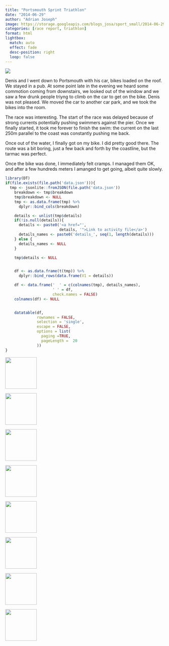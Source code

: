 ```yaml
---
title: "Portsmouth Sprint Triathlon"
date: "2014-06-29"
author: "Adrian Joseph"
image: https://storage.googleapis.com/blogs_josa/sport_small/2014-06-29_PORTSMOUTH_SPRINT_TRIATHLON/img/00.png
categories: [race report, triathlon]
format: html
lightbox:
  match: auto
  effect: fade
  desc-position: right
  loop: false
---
```

![](https://storage.googleapis.com/blogs_josa/sport_small/2014-06-29_PORTSMOUTH_SPRINT_TRIATHLON/img/00.png)

Denis and I went down to Portsmouth with his car, bikes loaded on the roof. We stayed in a pub. At some point late in the evening we heard some commotion coming from downstairs, we looked out of the window and we saw a few drunk people triyng to climb on the car to get on the bike. Denis was not pleased. We moved the car to another car park, and we took the bikes into the room.

The race was interesting. The start of the race was delayed because of strong currents potentially pushing swimmers against the pier. Once we finally started, it took me forever to finish the swim: the current on the last 250m parallel to the coast was constantly pushing me back.

Once out of the water, I finally got on my bike. I did pretty good there. The route was a bit boring, just a few back and forth by the coastline, but the tarmac was perfect.

Once the bike was done, I immediately felt cramps. I managed them OK, and after a few hundreds meters I amanged to get going, albeit quite slowly. 

```r
library(DT)
if(file.exists(file.path('data.json'))){
  tmp <- jsonlite::fromJSON(file.path('data.json'))
    breakdown <- tmp$breakdown
    tmp$breakdown <- NULL
    tmp <- as.data.frame(tmp) %>%
      dplyr::bind_cols(breakdown)

    details <- unlist(tmp$details)
    if(!is.null(details)){
      details <- paste0('<a href="',
                        details, '">Link to activity file</a>')
      details_names <- paste0('details_', seq(1, length(details)))
    } else {
      details_names <- NULL
    }

    tmp$details <- NULL


    df <- as.data.frame(t(tmp)) %>%
      dplyr::bind_rows(data.frame(V1 = details))

    df <- data.frame('  ' = c(colnames(tmp), details_names),
                     ' ' = df,
                     check.names = FALSE)
    colnames(df) <- NULL


    datatable(df,
              rownames = FALSE,
              selection = 'single',
              escape = FALSE,
              options = list(
                paging =TRUE,
                pageLength =  20
              ))
}
```





::: {layout-ncol=4}
![](https://storage.googleapis.com/blogs_josa/sport_small/2014-06-29_PORTSMOUTH_SPRINT_TRIATHLON/img/00.png){ width="100" group="hi" }

![](https://storage.googleapis.com/blogs_josa/sport_small/2014-06-29_PORTSMOUTH_SPRINT_TRIATHLON/img/01.png){ width="100" group="hi" }

![](https://storage.googleapis.com/blogs_josa/sport_small/2014-06-29_PORTSMOUTH_SPRINT_TRIATHLON/img/01a.png){ width="100" group="hi" }

![](https://storage.googleapis.com/blogs_josa/sport_small/2014-06-29_PORTSMOUTH_SPRINT_TRIATHLON/img/01b.png){ width="100" group="hi" }

![](https://storage.googleapis.com/blogs_josa/sport_small/2014-06-29_PORTSMOUTH_SPRINT_TRIATHLON/img/02.jpg){ width="100" group="hi" }

![](https://storage.googleapis.com/blogs_josa/sport_small/2014-06-29_PORTSMOUTH_SPRINT_TRIATHLON/img/03.jpg){ width="100" group="hi" }

![](https://storage.googleapis.com/blogs_josa/sport_small/2014-06-29_PORTSMOUTH_SPRINT_TRIATHLON/img/04.jpg){ width="100" group="hi" }

![](https://storage.googleapis.com/blogs_josa/sport_small/2014-06-29_PORTSMOUTH_SPRINT_TRIATHLON/img/05.jpg){ width="100" group="hi" }


:::
